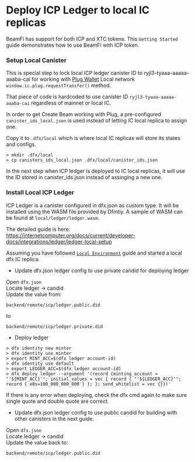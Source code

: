 # Deploy ICP Ledger to local IC replicas

BeamFi has support for both ICP and XTC tokens.
This `Getting Started` guide demonstrates how to use BeamFi with ICP token.

### Setup Local Canister

This is special step to lock local ICP ledger canister ID to ryjl3-tyaaa-aaaaa-aaaba-cai for working with [Plug Wallet](https://plugwallet.ooo/) Local network `window.ic.plug.requestTransfer()` method.

That piece of code is hardcoded to use canister ID `ryjl3-tyaaa-aaaaa-aaaba-cai` regardless of mainnet or local IC.

In order to get Create Beam working with Plug, a pre-configured `canister_ids_local.json` is used instead of letting IC local replica to assign one.

Copy it to `.dfx/local` which is where local IC replicas will store its states and configs.

```
> mkdir .dfx/local
> cp canisters_ids_local.json .dfx/local/canister_ids.json
```

In the next step when ICP ledger is deployed to IC local replicas, it will use the ID stored in canister_ids.json instead of assinging a new one.

### Install Local ICP Ledger

ICP Ledger is a canister configured in dfx.json as custom type.
It will be installed using the WASM file provided by Dfintiy. A sample of WASM can be found at `local/ledger/ledger.wasm`.

The detailed guide is here: https://internetcomputer.org/docs/current/developer-docs/integrations/ledger/ledger-local-setup

Assuming you have followed [`Local Environment`](/docs/gettingstarted/localdev) guide and started a local dfx IC replica.

- Update dfx.json ledger config to use private candid for deploying ledger

Open `dfx.json`  
Locate ledger -> candid  
Update the value from:

```
backend/remote/icp/ledger.public.did
```

to

```
backend/remote/icp/ledger.private.did
```

- Deploy ledger

```
> dfx identity new minter
> dfx identity use minter
> export MINT_ACC=$(dfx ledger account-id)
> dfx identity use default
> export LEDGER_ACC=$(dfx ledger account-id)
> dfx deploy ledger --argument '(record {minting_account = "'${MINT_ACC}'"; initial_values = vec { record { "'${LEDGER_ACC}'"; record { e8s=100_000_000_000 } }; }; send_whitelist = vec {}})'
```

If there is any error when deploying, check the dfx cmd again to make sure single quote and double quote are correct.

- Update dfx.json ledger config to use public candid for building with other canisters in the next guide.

Open `dfx.json`  
Locate ledger -> candid  
Update the value back to:

```
backend/remote/icp/ledger.public.did
```
